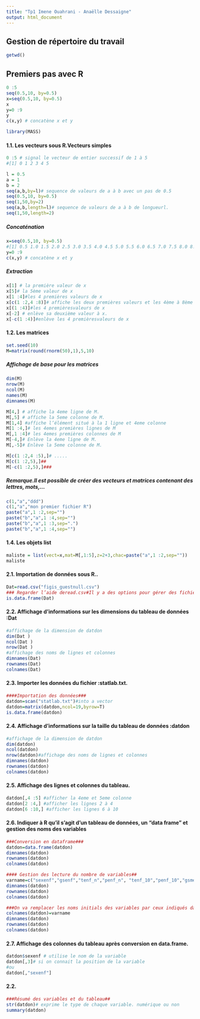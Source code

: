 ```yaml
---
title: "Tp1 Imene Ouahrani - Anaëlle Dessaigne"
output: html_document
---
```



## Gestion de répertoire du travail
```r
getwd()

```

## Premiers pas avec R
```r

0 :5
seq(0.5,10, by=0.5)
x=seq(0.5,10, by=0.5)
x
y=0 :9
y
c(x,y) # concatène x et y


```

```r
library(MASS)
```

#### 1.1. Les vecteurs sous R.Vecteurs simples
```r
0 :5 # signal le vecteur de entier successif de 1 à 5
#[1] 0 1 2 3 4 5

l = 0.5
a = 1
b = 2
seq(a,b,by=l)# sequence de valeurs de a à b avec un pas de 0.5
seq(0.5,10, by=0.5)
seq(1,50,by=2)
seq(a,b,length=l)# sequence de valeurs de a à b de longueurl.
seq(1,50,length=2)
```

##### Concaténation
```r
x=seq(0.5,10, by=0.5)
#[1] 0.5 1.0 1.5 2.0 2.5 3.0 3.5 4.0 4.5 5.0 5.5 6.0 6.5 7.0 7.5 8.0 8.5 9.0 9.5 10
y=0 :9
c(x,y) # concatène x et y

```

##### Extraction
```r
x[1] # la première valeur de x
x[5]# la 5ème valeur de x
x[1 :4]#les 4 premières valeurs de x
x[c(1 :2,4 :8)]# affiche les deux premières valeurs et les 4ème à 8ème de x.
x[(1 :4)]#les 4 premièresvaleurs de x
x[-2] # enlève sa deuxième valeur à x.
x[-c(1 :4)]#enlève les 4 premièresvaleurs de x
```

#### 1.2. Les matrices

```r
set.seed(10)
M=matrix(round(rnorm(50),1),5,10)
```

##### Affichage de base pour les matrices

```r
dim(M)
nrow(M)
ncol(M)
names(M)
dimnames(M)
```
```r
M[4,] # affiche la 4eme ligne de M.
M[,5] # affiche la 5eme colonne de M.
M[1,4] #affiche l’élément situé à la 1 ligne et 4eme colonne
M[1 :4,]# les 4emes premières lignes de M
M[,1 :4]# les 4emes premières colonnes de M
M[-4,]# Enlève la 4eme ligne de M.
M[,-5]# Enlève la 5eme colonne de M.

M[c(1 :2,4 :5),]# .....
M[c(1 :2,5),]##
M[-c(1 :2,5),]###

```
##### Remarque.Il est possible de créer des vecteurs et matrices contenant des lettres, mots,...
```r
c(1,"a","ddd")
c(1,"a","mon premier fichier R")
paste("a",1 :2,sep="")
paste("b","a",1 :4,sep="")
paste("b","a",1 :3,sep=".")
paste("b","a",1 :4,sep="")
```

#### 1.4. Les objets list
```r
maliste = list(vect=x,mat=M[,1:5],z=2+3,chac=paste("a",1 :2,sep=""))
maliste
```

#### 2.1. Importation de données sous R..

```r
Dat=read.csv("figis_guestnull.csv")
### Regarder l’aide deread.csv#Il y a des options pour gérer des fichiers avec d’autres spécificités.
is.data.frame(Dat)
```

#### 2.2. Affichage d’informations sur les dimensions du tableau de données :Dat

```r
#affichage de la dimension de datdon
dim(Dat )
ncol(Dat )
nrow(Dat )
#affichage des noms de lignes et colonnes
dimnames(Dat)
rownames(Dat)
colnames(Dat)
```

#### 2.3. Importer les données du fichier :statlab.txt.

```r
####Importation des données###
datdon=scan("statlab.txt")#into a vector
datdon=matrix(datdon,ncol=19,byrow=T)
is.data.frame(datdon)
```

#### 2.4. Affichage d’informations sur la taille du tableau de données :datdon

```r
#affichage de la dimension de datdon
dim(datdon)
ncol(datdon)
nrow(datdon)#affichage des noms de lignes et colonnes
dimnames(datdon)
rownames(datdon)
colnames(datdon)
```

#### 2.5. Affichage des lignes et colonnes du tableau.

```r
datdon[,4 :5] #afficher la 4eme et 5eme colonne
datdon[2 :4,] #afficher les lignes 2 à 4
datdon[6 :10,] #afficher les lignes 6 à 10


```

#### 2.6. Indiquer à R qu’il s’agit d’un tableau de données, un “data frame” et gestion des noms des variables

```r
###Conversion en dataframe###
datdon=data.frame(datdon)
dimnames(datdon)
rownames(datdon)
colnames(datdon)
```

```r
#### Gestion des lecture du nombre de variables##
varname=c("sexenf","gsenf","tenf_n","penf_n", "tenf_10","penf_10","gsmere","agem_n","pmere_n","consm_n","tmere","pmere_10", "consm_10","agep_n", "consp_n","tpere","ppere_10","revf_n","revf_10")
dimnames(datdon)
rownames(datdon)
colnames(datdon)

###On va remplacer les noms initials des variables par ceux indiqués dans varname
colnames(datdon)=varname
dimnames(datdon)
rownames(datdon)
colnames(datdon)
```

#### 2.7. Affichage des colonnes du tableau après conversion en data.frame.

```r
datdon$sexenf # utilise le nom de la variable
datdon[,3]# si on connait la position de la variable
#ou
datdon[,"sexenf"]
```

#### 2.2.

```r
###Résumé des variables et du tableau##
str(datdon)# exprime le type de chaque variable. numérique ou non
summary(datdon)
```

